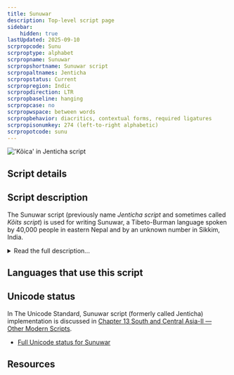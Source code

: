```yaml
---
title: Sunuwar
description: Top-level script page
sidebar:
    hidden: true
lastUpdated: 2025-09-10
scrpropcode: Sunu
scrproptype: alphabet
scrpropname: Sunuwar
scrpropshortname: Sunuwar script
scrpropaltnames: Jenticha
scrpropstatus: Current
scrpropregion: Indic
scrpropdirection: LTR
scrpropbaseline: hanging
scrpropcase: no
scrpropwspace: between words
scrpropbehavior: diacritics, contextual forms, required ligatures
scrpropisonumkey: 274 (left-to-right alphabetic)
scrpropotcode: sunu
---
```



![](../images/sunu-sample.png "'Kõica' in Jenticha script")

## Script details

<ScriptDetails />

## Script description

The Sunuwar script (previously name _Jenticha script_ and sometimes called _Kõits script_) is used for writing Sunuwar, a Tibeto-Burman language spoken by 40,000 people in eastern Nepal and by an unknown number in Sikkim, India.

<details>
<summary>Read the full description...</summary>It is recognized in Sikkim as the Sunuwar script, and is taught in schools in the area and used for translating the proceedings of the Sikkim legislative assembly into Sunuwar. Sunuwar is also used to print a Sunuwar newspaper, for anthologies of Sunuwar poetry, and for academic works. The language can also be written in the [Devanagari](/scrlang/scripts/deva) and [Tikamuli](/scrlang/scripts/qa19) scripts.

The script was invented by Krishna Bahadur Jenticha in 1942. The shapes of some Sunuwar letters appear to have been based on Limbu and Latin characters, although it has no genetic relationship to any other writing system. The script is an alphabet with some alphasyllabic features.

Twenty-five consonant letters are used, all of which bear an inherent [a] vowel except for the glottal stop. This vowel can be changed by writing a vowel letter after the consonant; dependent vowel diacritics are not used. The inherent vowel can also be silenced using a _virama_ character. Consonant clusters are written using either the _virama_ or a half form of the initial letter(s).

At the time of its creation, the script was a pure alphabet and did not exhibit these alphasyllabic features.
</details>

## Languages that use this script

<WsList script='Sunu' wsMax='5' />

## Unicode status

In The Unicode Standard, Sunuwar script (formerly called Jenticha) implementation is discussed in [Chapter 13 South and Central Asia-II — Other Modern Scripts](https://www.unicode.org/versions/latest/core-spec/chapter-13/#G746336).

- [Full Unicode status for Sunuwar](/scrlang/unicode/sunu-unicode)



## Resources

<ScriptResources detailSummary='seemore' />

